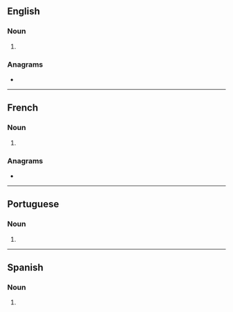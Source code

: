 {{also|claqués}}
==English==

===Noun===
{{head|en|noun form}}

# {{plural of|en|claque}}

===Anagrams===
* {{anagrams|en|a=acelqsu|calques}}

----

==French==

===Noun===
{{head|fr|noun form|g=f|g2=m}}

# {{plural of|fr|claque}}

===Anagrams===
* {{l|fr|calques}}

----

==Portuguese==

===Noun===
{{head|pt|noun form}}

# {{plural of|pt|claque}}

----

==Spanish==

===Noun===
{{head|es|noun form|g=m-p}}

# {{plural of|es|clac}}